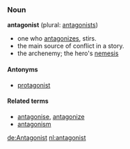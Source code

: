 ===Noun===
'''antagonist''' (plural: [[antagonists]])
*one who [[antagonize]]s, stirs.
*the main source of conflict in a story.
*the archenemy; the hero's [[nemesis]]

====Antonyms====
*[[protagonist]]

====Related terms====
*[[antagonise]], [[antagonize]]
*[[antagonism]]

[[de:Antagonist]]
[[nl:antagonist]]